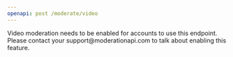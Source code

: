 ```yaml
---
openapi: post /moderate/video
---
```


<Warning>
  Video moderation needs to be enabled for accounts to use this endpoint. Please
  contact your support@moderationapi.com to talk about enabling this feature.
</Warning>
